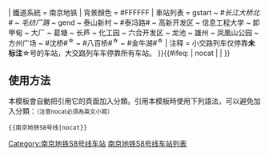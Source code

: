 {{鐵道路線|lua=1
| 模板名稱 = 南京地铁S8号线
| 名稱 = [[File:NJM Line S8 icon.svg|22px]] [[南京地铁]][[南京地铁S8号线|S8号线]]
| 代表色 =  {{南京地铁线路色|S8}}
| Logo = {{#ifeq: {{NAMESPACE}} | {{NS:0}} | [[File:Nanjing metro logo.svg|27px]]}}
| 鐵道系統 = 南京地铁
| 背景顏色 = #FFFFFF
| 車站列表 = gstart ~ #''长江大桥北''#{{南京地铁线路名|11|blink}} ~ ''毛纺厂路'' ~ gend ~ 泰山新村 ~ #泰冯路#{{南京地铁线路名|3|blink}} ~ 高新开发区 ~ 信息工程大学 ~ 卸甲甸 ~ 大厂 ~ 葛塘 ~ 长芦 ~ 化工园 ~ 六合开发区 ~ 龙池 ~ 雄州 ~ 凤凰山公园 ~ 方州广场 ~ #沈桥#<sup>☆</sup> ~ #八百桥#<sup>☆</sup> ~ #金牛湖#<sup>☆</sup>
| 注释 = 小交路列车仅停靠'''未标注'''☆号的车站，大交路列车车停靠所有车站。
}}<includeonly>{{#ifeq: {{{1}}} | nocat | <!--空--> | [[Category:南京地铁S8号线车站]] }}</includeonly><noinclude>

==使用方法==
本模板會自動把引用它的頁面加入分類。引用本模板時使用下列語法，可以避免加入分類：<small>（注意nocat必須為英文小寫）</small>
 <nowiki>{{</nowiki>南京地铁S8号线<nowiki>|nocat}}</nowiki>

[[Category:南京地铁模板|南京地铁S8号线车站列表]]
</noinclude>